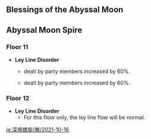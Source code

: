 {{Abyssal Moon Spire
|startVersion=2.2
|start=2021-10-16
|end=2021-12-01
|prev=2021-09-16
|next=2021-12-01
|floor11Changed=1
|floor12Changed=1
}}

==Blessings of the Abyssal Moon==
{{Blessing of the Abyssal Moon Schedule}}

==Abyssal Moon Spire==
===Floor 11===
*'''Ley Line Disorder'''
**{{Color|Pyro DMG}} dealt by party members increased by 60%.
**{{Color|Hydro DMG}} dealt by party members increased by 60%.
{{Domain Enemies
|level1=88
|target1=Remaining challenge time longer than 60/180/300 sec.
|enemies1_1=Electro Whopperflower*2;Large Hydro Slime*3//Electro Whopperflower*2;Large Hydro Slime*3//Electro Whopperflower*2;Large Hydro Slime*3//Electro Abyss Mage*1;Hydro Abyss Mage/{{Aura|Mist Bubble}}
|enemies1_2=Pyro Whopperflower*2;Large Pyro Slime*3//Pyro Whopperflower*2;Large Pyro Slime*3//Pyro Whopperflower*2;Large Pyro Slime*3//Pyro Abyss Mage/{{Aura|Pursuing Fireball}};Crackling Axe Mitachurl*2;

|level2=90
|target2=Remaining challenge time longer than 60/180/300 sec.
|enemies2_1=Fatui Skirmisher - Cryogunner Legionnaire*2;Fatui Skirmisher - Anemoboxer Vanguard*2//Fatui Electro Cicin Mage;Fatui Cryo Cicin Mage
|enemies2_2=;Nobushi: Hitsukeban;Nobushi: Kikouban//Kairagi: Dancing Thunder/{{Aura|Lightning Bolt Matrix}};Kairagi: Fiery Might/{{Aura|Pursuing Fireball}}

|level3=92
|target3=Remaining challenge time longer than 180/300/420 sec.
|enemies3_1=Hydro Hypostasis
|enemies3_2=Pyro Hypostasis
}}

===Floor 12===
*'''Ley Line Disorder'''
**For this floor only, the ley line flow will be normal.
{{Domain Enemies
|level1=95
|target1=Remaining challenge time longer than 180/300/420 sec.
|enemies1_1=Nobushi: Jintouban;Nobushi: Hitsukeban;Nobushi: Kikouban//Fatui Pyro Agent*3
|enemies1_2=Geovishap (Electro); Hydro Mimic Boar*3//Geovishap (Cryo); Hydro Mimic Ferret*3

|level2=98
|target2=Remaining challenge time longer than 180/300/420 sec.
|enemies2_1=Maguu Kenki*1
|enemies2_2=Fatui Cryo Cicin Mage*1/{{Aura|Ice Cage}};Treasure Hoarders: Hydro Potioneer*2//Mirror Maiden*1/{{Aura|Mist Bubble}};Treasure Hoarders: Pyro Potioneer*1;Treasure Hoarders: Electro Potioneer*1;Treasure Hoarders: Cryo Potioneer*1

|level3=100
|target3=Remaining challenge time longer than 180/300/420 sec.
|enemies3_1=Ruin Hunter;Ruin Destroyer*2//Ruin Guard/{{Aura|Rumbling Stone}};Ruin Cruiser*2
|enemies3_2=Ruin Guard;Ruin Cruiser*2//Ruin Grader/{{Aura|Rumbling Stone}};Ruin Defender*2
}}

[[ja:深境螺旋/層/2021-10-16]]